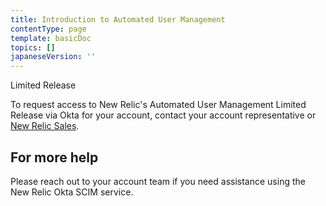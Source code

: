 ```yaml
---
title: Introduction to Automated User Management
contentType: page
template: basicDoc
topics: []
japaneseVersion: ''
---
```


Limited Release

To request access to New Relic's Automated User Management Limited Release via Okta for your account, contact your account representative or [New Relic Sales](https://newrelic.com/about/contact-us).

## For more help

Please reach out to your account team if you need assistance using the New Relic Okta SCIM service.
